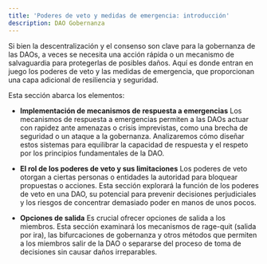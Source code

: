 ```yaml
---
title: 'Poderes de veto y medidas de emergencia: introducción'
description: DAO Gobernanza
---
```


Si bien la descentralización y el consenso son clave para la gobernanza de las DAOs, a veces se necesita una acción rápida o un mecanismo de salvaguardia para protegerlas de posibles daños. Aquí es donde entran en juego los poderes de veto y las medidas de emergencia, que proporcionan una capa adicional de resiliencia y seguridad.

Esta sección abarca los elementos:

- **Implementación de mecanismos de respuesta a emergencias**
    Los mecanismos de respuesta a emergencias permiten a las DAOs actuar con rapidez ante amenazas o crisis imprevistas, como una brecha de seguridad o un ataque a la gobernanza. Analizaremos cómo diseñar estos sistemas para equilibrar la capacidad de respuesta y el respeto por los principios fundamentales de la DAO.

- **El rol de los poderes de veto y sus limitaciones**
    Los poderes de veto otorgan a ciertas personas o entidades la autoridad para bloquear propuestas o acciones. Esta sección explorará la función de los poderes de veto en una DAO, su potencial para prevenir decisiones perjudiciales y los riesgos de concentrar demasiado poder en manos de unos pocos.

- **Opciones de salida**
    Es crucial ofrecer opciones de salida a los miembros. Esta sección examinará los mecanismos de rage-quit (salida por ira), las bifurcaciones de gobernanza y otros métodos que permiten a los miembros salir de la DAO o separarse del proceso de toma de decisiones sin causar daños irreparables.